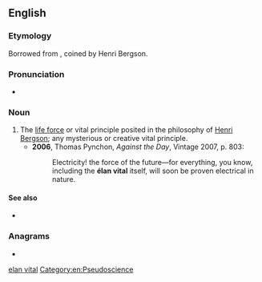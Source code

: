 ==English==

===Etymology===
Borrowed from {{bor|en|fr|élan vital}}, coined by Henri Bergson.

===Pronunciation===
* {{a|French}} {{IPA|/elɑ̃ vital/|lang=en}}

===Noun===
{{en-noun|-}}

# The [[life force]] or vital principle posited in the philosophy of [[w:Henri Bergson|Henri Bergson]]; any mysterious or creative vital principle.
#* '''2006''', Thomas Pynchon, ''Against the Day'', Vintage 2007, p. 803:
#*: Electricity! the force of the future—for everything, you know, including the '''élan vital''' itself, will soon be proven electrical in nature.

====See also====
* {{l|en|vitalism}}

===Anagrams===
* {{anagrams|en|alleviant|vanillate}}

[[Category:English terms spelled with É|elan vital]]
[[Category:en:Pseudoscience]]